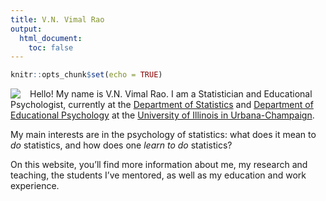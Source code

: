 ```yaml
---
title: V.N. Vimal Rao
output:
  html_document:
    toc: false
---
```


```r
knitr::opts_chunk$set(echo = TRUE)
```

<img style="float: left; margin: 0 15px 0 0" src="img/profilepic.JPG">

Hello! My name is V.N. Vimal Rao. I am a Statistician and Educational Psychologist, currently at the [Department of Statistics](https://stat.illinois.edu/) and [Department of Educational Psychology](https://education.illinois.edu/edpsy) at the [University of Illinois in Urbana-Champaign](https://illinois.edu/). 

My main interests are in the psychology of statistics: what does it mean to *do* statistics, and how does one *learn to do* statistics? 

On this website, you'll find more information about me, my research and teaching, the students I've mentored, as well as my education and work experience. 

